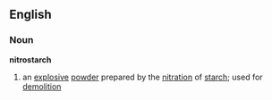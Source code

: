 ==English==
===Noun===
'''nitrostarch'''
# an [[explosive]] [[powder]] prepared by the [[nitration]] of [[starch]]; used for [[demolition]]